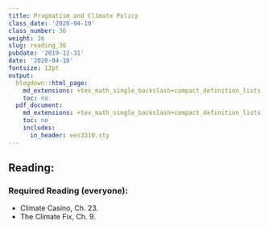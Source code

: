 ```yaml
---
title: Pragmatism and Climate Policy
class_date: '2020-04-10'
class_number: 36
weight: 36
slug: reading_36
pubdate: '2019-12-31'
date: '2020-04-10'
fontsize: 12pt
output:
  blogdown::html_page:
    md_extensions: +tex_math_single_backslash+compact_definition_lists
    toc: no
  pdf_document:
    md_extensions: +tex_math_single_backslash+compact_definition_lists
    toc: no
    includes:
      in_header: ees3310.sty
---
```

## Reading:

### Required Reading (everyone):

* Climate Casino, Ch. 23.
* The Climate Fix, Ch. 9.

